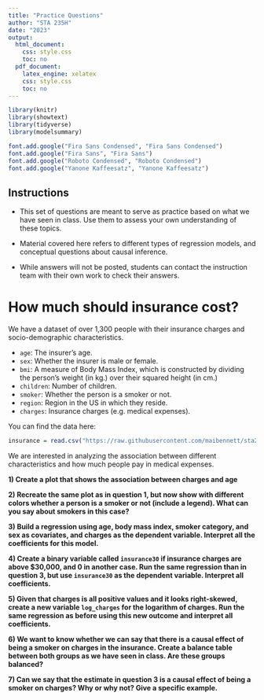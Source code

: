 ```yaml
---
title: "Practice Questions"
author: "STA 235H"
date: "2023"
output: 
  html_document:
    css: style.css 
    toc: no
  pdf_document: 
    latex_engine: xelatex
    css: style.css
    toc: no
---
```

<style type="text/css">
.main-container {
  max-width: 1800px;
  margin-left: auto;
  margin-right: auto;
}

@media only screen and (max-width: 700px) {
   body {
      margin: 0;
      padding: 0;
   }
   .sample {
      width: 100%;
   }
}
</style>

```r
library(knitr)
library(showtext)
library(tidyverse)
library(modelsummary)
```

```r
font.add.google("Fira Sans Condensed", "Fira Sans Condensed")
font.add.google("Fira Sans", "Fira Sans")
font.add.google("Roboto Condensed", "Roboto Condensed")
font.add.google("Yanone Kaffeesatz", "Yanone Kaffeesatz")
```

## Instructions

- This set of questions are meant to serve as practice based on what we have seen in class. Use them to assess your own understanding of these topics.

- Material covered here refers to different types of regression models, and conceptual questions about causal inference.

- While answers will not be posted, students can contact the instruction team with their own work to check their answers.


# How much should insurance cost?

We have a dataset of over 1,300 people with their insurance charges and socio-demographic characteristics.

- `age`: The insurer's age.
- `sex`: Whether the insurer is male or female.
- `bmi`: A measure of Body Mass Index, which is constructed by dividing the person's weight (in kg.) over their squared height (in cm.)
- `children`: Number of children. 
- `smoker`: Whether the person is a smoker or not.
- `region`: Region in the US in which they reside.
- `charges`: Insurance charges (e.g. medical expenses).

You can find the data here:

```r
insurance = read.csv("https://raw.githubusercontent.com/maibennett/sta235/main/exampleSite/content/PracticeQuestions/data/insurance.csv")
```

We are interested in analyzing the association between different characteristics and how much people pay in medical expenses.

**1) Create a plot that shows the association between charges and age**


**2) Recreate the same plot as in question 1, but now show with different colors whether a person is a smoker or not (include a legend). What can you say about smokers in this case?**


**3) Build a regression using age, body mass index, smoker category, and sex as covariates, and charges as the dependent variable. Interpret all the coefficients for this model.**


**4) Create a binary variable called `insurance30` if insurance charges are above $30,000, and 0 in another case. Run the same regression than in question 3, but use `insurance30` as the dependent variable. Interpret all coefficients.**


**5) Given that charges is all positive values and it looks right-skewed, create a new variable `log_charges` for the logarithm of charges. Run the same regression as before using this new outcome and interpret all coefficients.**


**6) We want to know whether we can say that there is a causal effect of being a smoker on charges in the insurance. Create a balance table between both groups as we have seen in class. Are these groups balanced?**


**7) Can we say that the estimate in question 3 is a causal effect of being a smoker on charges? Why or why not? Give a specific example.**

